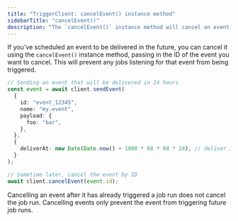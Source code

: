 ```yaml
---
title: "TriggerClient: cancelEvent() instance method"
sidebarTitle: "cancelEvent()"
description: "The `cancelEvent()` instance method will cancel an event that is scheduled to be delivered in the future."
---
```


<Snippet file="v2-deprecation-warning.mdx" />

If you've scheduled an event to be delivered in the future, you can cancel it using the `cancelEvent()` instance method, passing in the ID of the event you want to cancel. This will prevent any jobs listening for that event from being triggered.

```ts
// Sending an event that will be delivered in 24 hours
const event = await client.sendEvent(
  {
    id: "event_12345",
    name: "my.event",
    payload: {
      foo: "bar",
    },
  },
  {
    deliverAt: new Date(Date.now() + 1000 * 60 * 60 * 24), // deliver in 24 hours
  }
);

// Sometime later, cancel the event by ID
await client.cancelEvent(event.id);
```

<Note>
  Cancelling an event after it has already triggered a job run does not cancel the job run.
  Cancelling events only prevent the event from triggering future job runs.
</Note>
